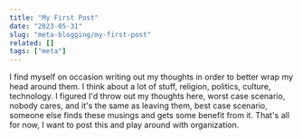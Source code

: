 ```yaml
---
title: "My First Post"
date: "2023-05-31"
slug: "meta-blogging/my-first-post"
related: []
tags: ["meta"]
---
```


I find myself on occasion writing out my thoughts in order to better wrap my
head around them. I think about a lot of stuff, religion, politics, culture,
technology. I figured I'd throw out my thoughts here, worst case scenario,
nobody cares, and it's the same as leaving them, best case scenario, someone
else finds these musings and gets some benefit from it. That's all for now, I
want to post this and play around with organization.
